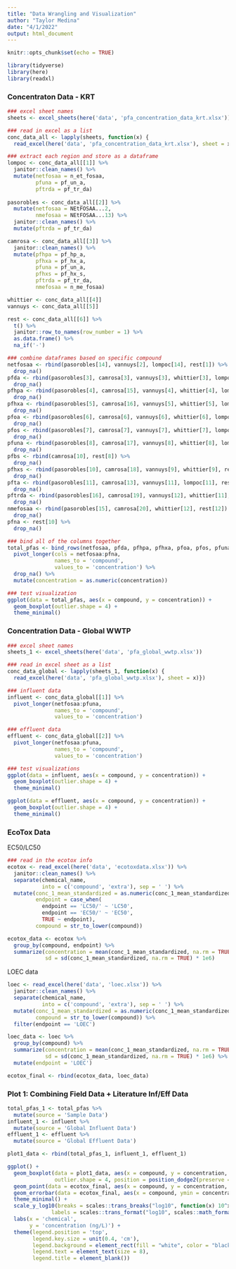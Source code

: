 ```yaml
---
title: "Data Wrangling and Visualization"
author: "Taylor Medina"
date: "4/1/2022"
output: html_document
---
```


```r
knitr::opts_chunk$set(echo = TRUE)

library(tidyverse)
library(here)
library(readxl)
```

### Concentraton Data - KRT

```r
### excel sheet names
sheets <- excel_sheets(here('data', 'pfa_concentration_data_krt.xlsx'))

### read in excel as a list
conc_data_all <- lapply(sheets, function(x) {
  read_excel(here('data', 'pfa_concentration_data_krt.xlsx'), sheet = x)})

### extract each region and store as a dataframe
lompoc <- conc_data_all[[1]] %>% 
  janitor::clean_names() %>% 
  mutate(netfosaa = n_et_fosaa,
         pfuna = pf_un_a,
         pftrda = pf_tr_da)
  
pasorobles <- conc_data_all[[2]] %>% 
  mutate(netfosaa = NEtFOSAA...2,
         nmefosaa = NEtFOSAA...13) %>% 
  janitor::clean_names() %>% 
  mutate(pftrda = pf_tr_da)

camrosa <- conc_data_all[[3]] %>% 
  janitor::clean_names() %>% 
  mutate(pfhpa = pf_hp_a,
         pfhxa = pf_hx_a,
         pfuna = pf_un_a,
         pfhxs = pf_hx_s,
         pftrda = pf_tr_da,
         nmefosaa = n_me_fosaa)

whittier <- conc_data_all[[4]]
vannuys <- conc_data_all[[5]]

rest <- conc_data_all[[6]] %>% 
  t() %>% 
  janitor::row_to_names(row_number = 1) %>% 
  as.data.frame() %>% 
  na_if('-')
```

```r
### combine dataframes based on specific compound
netfosaa <- rbind(pasorobles[14], vannuys[2], lompoc[14], rest[1]) %>% 
  drop_na()
pfda <- rbind(pasorobles[3], camrosa[3], vannuys[3], whittier[3], lompoc[8], rest[2]) %>% 
  drop_na()
pfhpa <- rbind(pasorobles[4], camrosa[15], vannuys[4], whittier[4], lompoc[5], rest[3]) %>% 
  drop_na()
pfhxa <- rbind(pasorobles[5], camrosa[16], vannuys[5], whittier[5], lompoc[4], rest[4]) %>% 
  drop_na()
pfoa <- rbind(pasorobles[6], camrosa[6], vannuys[6], whittier[6], lompoc[2], rest[5]) %>% 
  drop_na()
pfos <- rbind(pasorobles[7], camrosa[7], vannuys[7], whittier[7], lompoc[3], rest[6]) %>% 
  drop_na()
pfuna <- rbind(pasorobles[8], camrosa[17], vannuys[8], whittier[8], lompoc[15], rest[7]) %>% 
  drop_na()
pfbs <- rbind(camrosa[10], rest[8]) %>% 
  drop_na()
pfhxs <- rbind(pasorobles[10], camrosa[18], vannuys[9], whittier[9], rest[9]) %>% 
  drop_na()
pfta <- rbind(pasorobles[11], camrosa[13], vannuys[11], lompoc[11], rest[13]) %>% 
  drop_na()
pftrda <- rbind(pasorobles[16], camrosa[19], vannuys[12], whittier[11], lompoc[16], rest[14]) %>% 
  drop_na()
nmefosaa <- rbind(pasorobles[15], camrosa[20], whittier[12], rest[12]) %>% 
  drop_na()
pfna <- rest[10] %>% 
  drop_na()
```

```r
### bind all of the columns together
total_pfas <- bind_rows(netfosaa, pfda, pfhpa, pfhxa, pfoa, pfos, pfuna, pfbs, pfhxs, pfta, pftrda, nmefosaa, pfna) %>% 
  pivot_longer(cols = netfosaa:pfna,
               names_to = 'compound',
               values_to = 'concentration') %>% 
  drop_na() %>% 
  mutate(concentration = as.numeric(concentration))

### test visualization 
ggplot(data = total_pfas, aes(x = compound, y = concentration)) +
  geom_boxplot(outlier.shape = 4) +
  theme_minimal()
```

### Concentration Data - Global WWTP

```r
### excel sheet names
sheets_1 <- excel_sheets(here('data', 'pfa_global_wwtp.xlsx'))

### read in excel sheet as a list
conc_data_global <- lapply(sheets_1, function(x) {
  read_excel(here('data', 'pfa_global_wwtp.xlsx'), sheet = x)})

### influent data
influent <- conc_data_global[[1]] %>% 
  pivot_longer(netfosaa:pfuna,
               names_to = 'compound',
               values_to = 'concentration')

### effluent data
effluent <- conc_data_global[[2]] %>% 
  pivot_longer(netfosaa:pfuna,
               names_to = 'compound',
               values_to = 'concentration')
```

```r
### test visualizations
ggplot(data = influent, aes(x = compound, y = concentration)) +
  geom_boxplot(outlier.shape = 4) +
  theme_minimal()

ggplot(data = effluent, aes(x = compound, y = concentration)) +
  geom_boxplot(outlier.shape = 4) +
  theme_minimal()
```

### EcoTox Data

EC50/LC50
```r
### read in the ecotox info
ecotox <- read_excel(here('data', 'ecotoxdata.xlsx')) %>% 
  janitor::clean_names() %>% 
  separate(chemical_name, 
           into = c('compound', 'extra'), sep = ' ') %>% 
  mutate(conc_1_mean_standardized = as.numeric(conc_1_mean_standardized),
         endpoint = case_when(
           endpoint == 'LC50/' ~ 'LC50',
           endpoint == 'EC50/' ~ 'EC50',
           TRUE ~ endpoint),
         compound = str_to_lower(compound))

ecotox_data <- ecotox %>% 
  group_by(compound, endpoint) %>% 
  summarize(concentration = mean(conc_1_mean_standardized, na.rm = TRUE) * 1e6,
            sd = sd(conc_1_mean_standardized, na.rm = TRUE) * 1e6)
```

LOEC data

```r
loec <- read_excel(here('data', 'loec.xlsx')) %>% 
  janitor::clean_names() %>% 
  separate(chemical_name, 
           into = c('compound', 'extra'), sep = ' ') %>% 
  mutate(conc_1_mean_standardized = as.numeric(conc_1_mean_standardized),
         compound = str_to_lower(compound)) %>% 
  filter(endpoint == 'LOEC')

loec_data <- loec %>% 
  group_by(compound) %>% 
  summarize(concentration = mean(conc_1_mean_standardized, na.rm = TRUE) * 1e6,
            sd = sd(conc_1_mean_standardized, na.rm = TRUE) * 1e6) %>% 
  mutate(endpoint = 'LOEC')

ecotox_final <- rbind(ecotox_data, loec_data)
```



### Plot 1: Combining Field Data + Literature Inf/Eff Data

```r
total_pfas_1 <- total_pfas %>% 
  mutate(source = 'Sample Data')
influent_1 <- influent %>% 
  mutate(source = 'Global Influent Data')
effluent_1 <- effluent %>% 
  mutate(source = 'Global Effluent Data')

plot1_data <- rbind(total_pfas_1, influent_1, effluent_1)

ggplot() +
  geom_boxplot(data = plot1_data, aes(x = compound, y = concentration, fill = source), 
               outlier.shape = 4, position = position_dodge2(preserve = "single"), width = .75) +
  geom_point(data = ecotox_final, aes(x = compound, y = concentration, color = endpoint), shape = 1) +
  geom_errorbar(data = ecotox_final, aes(x = compound, ymin = concentration - sd, ymax = concentration + sd, color = endpoint), width = 0) +
  theme_minimal() +
  scale_y_log10(breaks = scales::trans_breaks("log10", function(x) 10^x),
              labels = scales::trans_format("log10", scales::math_format(10^.x))) +
  labs(x = 'chemical',
       y = 'concentration (ng/L)') +
  theme(legend.position = 'top',
        legend.key.size = unit(0.4, 'cm'),
        legend.background = element_rect(fill = "white", color = "black"),
        legend.text = element_text(size = 8),
        legend.title = element_blank())
``` 

